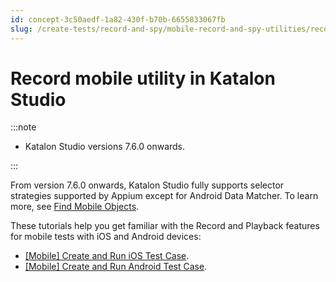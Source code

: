 ```yaml
---
id: concept-3c50aedf-1a82-430f-b70b-6655833067fb
slug: /create-tests/record-and-spy/mobile-record-and-spy-utilities/record-mobile-utility-in-katalon-studio
---
```


# Record mobile utility in Katalon Studio


:::note

-   Katalon Studio versions 7.6.0 onwards.


:::

From version 7.6.0 onwards, Katalon Studio fully supports selector strategies supported by Appium except for Android Data Matcher. To learn more, see [Find Mobile Objects](/create-tests/test-objects/mobile-test-objects/locators-and-object-identification-in-katalon-studio).

These tutorials help you get familiar with the Record and Playback features for mobile tests with iOS and Android devices:

-   [\[Mobile\] Create and Run iOS Test Case](/get-started/sample-projects/mobile/mobile-create-and-run-ios-test-case-in-katalon-studio).
-   [\[Mobile\] Create and Run Android Test Case](/get-started/sample-projects/mobile/mobile-create-and-run-android-test-case).